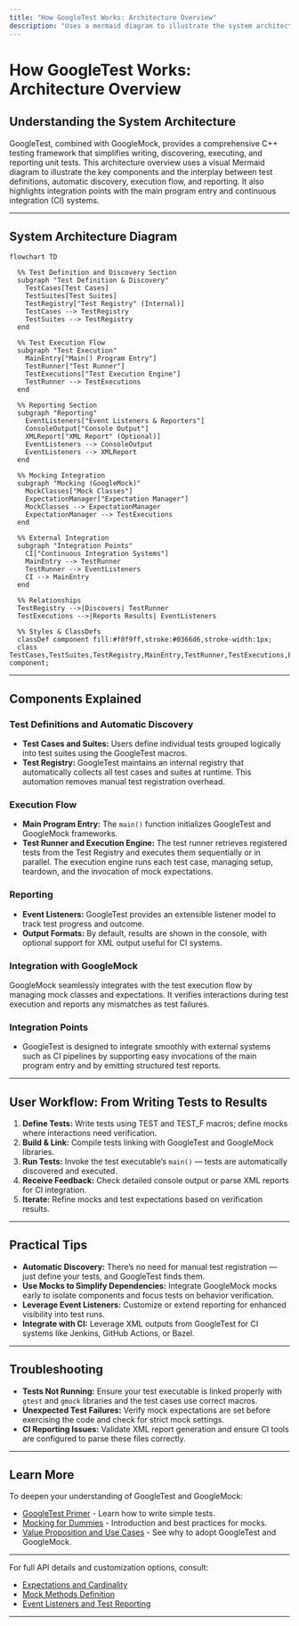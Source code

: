 ```yaml
---
title: "How GoogleTest Works: Architecture Overview"
description: "Uses a mermaid diagram to illustrate the system architecture: test definitions, automatic discovery, execution flow, and reporting. Shows how GoogleTest relates to GoogleMock for mocking, and where integration points (such as main program entry and CI systems) reside."
---
```


# How GoogleTest Works: Architecture Overview

## Understanding the System Architecture

GoogleTest, combined with GoogleMock, provides a comprehensive C++ testing framework that simplifies writing, discovering, executing, and reporting unit tests. This architecture overview uses a visual Mermaid diagram to illustrate the key components and the interplay between test definitions, automatic discovery, execution flow, and reporting. It also highlights integration points with the main program entry and continuous integration (CI) systems.

---

## System Architecture Diagram

```mermaid
flowchart TD

  %% Test Definition and Discovery Section
  subgraph "Test Definition & Discovery"
    TestCases[Test Cases]
    TestSuites[Test Suites]
    TestRegistry["Test Registry" (Internal)]
    TestCases --> TestRegistry
    TestSuites --> TestRegistry
  end

  %% Test Execution Flow
  subgraph "Test Execution"
    MainEntry["Main() Program Entry"]
    TestRunner["Test Runner"]
    TestExecutions["Test Execution Engine"]
    TestRunner --> TestExecutions
  end

  %% Reporting Section
  subgraph "Reporting"
    EventListeners["Event Listeners & Reporters"]
    ConsoleOutput["Console Output"]
    XMLReport["XML Report" (Optional)]
    EventListeners --> ConsoleOutput
    EventListeners --> XMLReport
  end

  %% Mocking Integration
  subgraph "Mocking (GoogleMock)"
    MockClasses["Mock Classes"]
    ExpectationManager["Expectation Manager"]
    MockClasses --> ExpectationManager
    ExpectationManager --> TestExecutions
  end

  %% External Integration
  subgraph "Integration Points"
    CI["Continuous Integration Systems"]
    MainEntry --> TestRunner
    TestRunner --> EventListeners
    CI --> MainEntry
  end

  %% Relationships
  TestRegistry -->|Discovers| TestRunner
  TestExecutions -->|Reports Results| EventListeners

  %% Styles & ClassDefs
  classDef component fill:#f0f9ff,stroke:#0366d6,stroke-width:1px;
  class TestCases,TestSuites,TestRegistry,MainEntry,TestRunner,TestExecutions,EventListeners,ConsoleOutput,XMLReport,MockClasses,ExpectationManager,CI component;
```

---

## Components Explained

### Test Definitions and Automatic Discovery

- **Test Cases and Suites:** Users define individual tests grouped logically into test suites using the GoogleTest macros.
- **Test Registry:** GoogleTest maintains an internal registry that automatically collects all test cases and suites at runtime. This automation removes manual test registration overhead.

### Execution Flow

- **Main Program Entry:** The `main()` function initializes GoogleTest and GoogleMock frameworks.
- **Test Runner and Execution Engine:** The test runner retrieves registered tests from the Test Registry and executes them sequentially or in parallel. The execution engine runs each test case, managing setup, teardown, and the invocation of mock expectations.

### Reporting

- **Event Listeners:** GoogleTest provides an extensible listener model to track test progress and outcome.
- **Output Formats:** By default, results are shown in the console, with optional support for XML output useful for CI systems.

### Integration with GoogleMock

GoogleMock seamlessly integrates with the test execution flow by managing mock classes and expectations. It verifies interactions during test execution and reports any mismatches as test failures.

### Integration Points

- GoogleTest is designed to integrate smoothly with external systems such as CI pipelines by supporting easy invocations of the main program entry and by emitting structured test reports.

---

## User Workflow: From Writing Tests to Results

1. **Define Tests:** Write tests using TEST and TEST_F macros; define mocks where interactions need verification.
2. **Build & Link:** Compile tests linking with GoogleTest and GoogleMock libraries.
3. **Run Tests:** Invoke the test executable’s `main()` — tests are automatically discovered and executed.
4. **Receive Feedback:** Check detailed console output or parse XML reports for CI integration.
5. **Iterate:** Refine mocks and test expectations based on verification results.

---

## Practical Tips

- **Automatic Discovery:** There’s no need for manual test registration — just define your tests, and GoogleTest finds them.
- **Use Mocks to Simplify Dependencies:** Integrate GoogleMock mocks early to isolate components and focus tests on behavior verification.
- **Leverage Event Listeners:** Customize or extend reporting for enhanced visibility into test runs.
- **Integrate with CI:** Leverage XML outputs from GoogleTest for CI systems like Jenkins, GitHub Actions, or Bazel.

---

## Troubleshooting

- **Tests Not Running:** Ensure your test executable is linked properly with `gtest` and `gmock` libraries and the test cases use correct macros.
- **Unexpected Test Failures:** Verify mock expectations are set before exercising the code and check for strict mock settings.
- **CI Reporting Issues:** Validate XML report generation and ensure CI tools are configured to parse these files correctly.

---

## Learn More

To deepen your understanding of GoogleTest and GoogleMock:
- [GoogleTest Primer](../getting-started/quickstart-validation/hello-test) - Learn how to write simple tests.
- [Mocking for Dummies](../guides/mocking-techniques/intro-to-mocking) - Introduction and best practices for mocks.
- [Value Proposition and Use Cases](../../overview/getting-started-intro/value-prop-use-cases) - See why to adopt GoogleTest and GoogleMock.

---

For full API details and customization options, consult:
- [Expectations and Cardinality](../api-reference/mocking-framework/expectations-and-cardinality)
- [Mock Methods Definition](../api-reference/mocking-framework/mock-methods)
- [Event Listeners and Test Reporting](../api-reference/core-apis/test-case-registration)

---